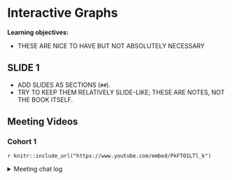 # Interactive Graphs

**Learning objectives:**

- THESE ARE NICE TO HAVE BUT NOT ABSOLUTELY NECESSARY

## SLIDE 1 {-}

- ADD SLIDES AS SECTIONS (`##`).
- TRY TO KEEP THEM RELATIVELY SLIDE-LIKE; THESE ARE NOTES, NOT THE BOOK ITSELF.

## Meeting Videos {-}

### Cohort 1 {-}

`r knitr::include_url("https://www.youtube.com/embed/PkFTO1LTl_k")`

<details>
<summary> Meeting chat log </summary>

```
00:16:48	Lydia Gibson:	I think Sigma is another newer external editor
00:21:34	Lydia Gibson:	Very cool
00:21:58	Lydia Gibson:	Oh, I misspelled Figma* earlier
00:28:20	Lydia Gibson:	Not sure
00:28:22	Lydia Gibson:	lol
00:34:33	Lydia Gibson:	Nice!
```
</details>
